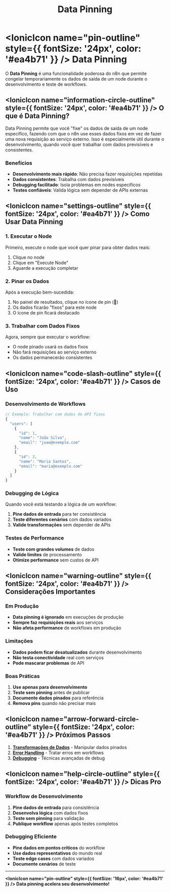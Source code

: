 ﻿---
sidebar_position: 6
title: Data Pinning
description: Como usar data pinning para desenvolvimento e debugging de workflows
keywords: [n8n, data pinning, desenvolvimento, debugging, dados fixos]
---

# <IonicIcon name="pin-outline" style={{ fontSize: '24px', color: '#ea4b71' }} /> Data Pinning

O **Data Pinning** é uma funcionalidade poderosa do n8n que permite congelar temporariamente os dados de saída de um node durante o desenvolvimento e teste de workflows.

## <IonicIcon name="information-circle-outline" style={{ fontSize: '24px', color: '#ea4b71' }} /> O que é Data Pinning?

Data Pinning permite que você "fixe" os dados de saída de um node específico, fazendo com que o n8n use esses dados fixos em vez de fazer uma nova requisição ao serviço externo. Isso é especialmente útil durante o desenvolvimento, quando você quer trabalhar com dados previsíveis e consistentes.

### Benefícios

- **Desenvolvimento mais rápido**: Não precisa fazer requisições repetidas
- **Dados consistentes**: Trabalha com dados previsíveis
- **Debugging facilitado**: Isola problemas em nodes específicos
- **Testes confiáveis**: Valida lógica sem depender de APIs externas

## <IonicIcon name="settings-outline" style={{ fontSize: '24px', color: '#ea4b71' }} /> Como Usar Data Pinning

### 1. Executar o Node

Primeiro, execute o node que você quer pinar para obter dados reais:

1. Clique no node
2. Clique em "Execute Node"
3. Aguarde a execução completar

### 2. Pinar os Dados

Após a execução bem-sucedida:

1. No painel de resultados, clique no ícone de pin (📌)
2. Os dados ficarão "fixos" para este node
3. O ícone de pin ficará destacado

### 3. Trabalhar com Dados Fixos

Agora, sempre que executar o workflow:

- O node pinado usará os dados fixos
- Não fará requisições ao serviço externo
- Os dados permanecerão consistentes

## <IonicIcon name="code-slash-outline" style={{ fontSize: '24px', color: '#ea4b71' }} /> Casos de Uso

### Desenvolvimento de Workflows

```javascript
// Exemplo: Trabalhar com dados de API fixos
{
  "users": [
    {
      "id": 1,
      "name": "João Silva",
      "email": "joao@exemplo.com"
    },
    {
      "id": 2,
      "name": "Maria Santos",
      "email": "maria@exemplo.com"
    }
  ]
}
```

### Debugging de Lógica

Quando você está testando a lógica de um workflow:

1. **Pine dados de entrada** para ter consistência
2. **Teste diferentes cenários** com dados variados
3. **Valide transformações** sem depender de APIs

### Testes de Performance

- **Teste com grandes volumes** de dados
- **Valide limites** de processamento
- **Otimize performance** sem custos de API

## <IonicIcon name="warning-outline" style={{ fontSize: '24px', color: '#ea4b71' }} /> Considerações Importantes

### Em Produção

- **Data pinning é ignorado** em execuções de produção
- **Sempre faz requisições reais** aos serviços
- **Não afeta performance** de workflows em produção

### Limitações

- **Dados podem ficar desatualizados** durante desenvolvimento
- **Não testa conectividade** real com serviços
- **Pode mascarar problemas** de API

### Boas Práticas

1. **Use apenas para desenvolvimento**
2. **Teste sem pinning** antes de publicar
3. **Documente dados pinados** para referência
4. **Remova pins** quando não precisar mais

## <IonicIcon name="arrow-forward-circle-outline" style={{ fontSize: '24px', color: '#ea4b71' }} /> Próximos Passos

1. **[Transformações de Dados](./transformacoes-dados)** - Manipular dados pinados
2. **[Error Handling](../flow-logic/error-handling)** - Tratar erros em workflows
3. **[Debugging](../flow-logic/debugging)** - Técnicas avançadas de debug

## <IonicIcon name="help-circle-outline" style={{ fontSize: '24px', color: '#ea4b71' }} /> Dicas Pro

### Workflow de Desenvolvimento

1. **Pine dados de entrada** para consistência
2. **Desenvolva lógica** com dados fixos
3. **Teste sem pinning** para validação
4. **Publique workflow** apenas após testes completos

### Debugging Eficiente

- **Pine dados em pontos críticos** do workflow
- **Use dados representativos** do mundo real
- **Teste edge cases** com dados variados
- **Documente cenários** de teste

---

**<IonicIcon name="pin-outline" style={{ fontSize: '16px', color: '#ea4b71' }} /> Data pinning acelera seu desenvolvimento!** 
